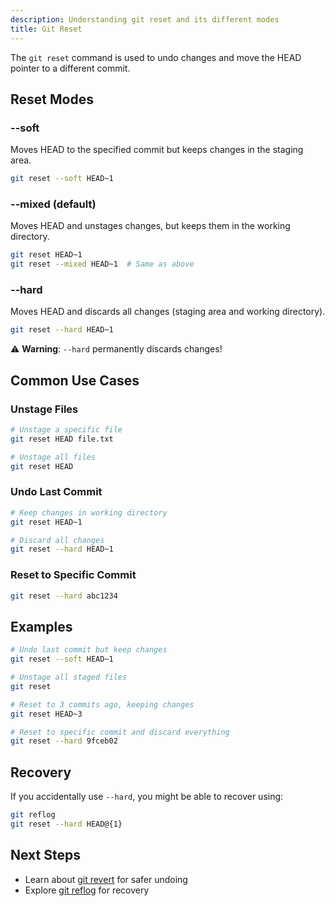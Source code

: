 ```yaml
---
description: Understanding git reset and its different modes
title: Git Reset
---
```


The `git reset` command is used to undo changes and move the HEAD pointer to a different commit.

## Reset Modes

### --soft
Moves HEAD to the specified commit but keeps changes in the staging area.

```bash
git reset --soft HEAD~1
```

### --mixed (default)
Moves HEAD and unstages changes, but keeps them in the working directory.

```bash
git reset HEAD~1
git reset --mixed HEAD~1  # Same as above
```

### --hard
Moves HEAD and discards all changes (staging area and working directory).

```bash
git reset --hard HEAD~1
```

⚠️ **Warning**: `--hard` permanently discards changes!

## Common Use Cases

### Unstage Files

```bash
# Unstage a specific file
git reset HEAD file.txt

# Unstage all files
git reset HEAD
```

### Undo Last Commit

```bash
# Keep changes in working directory
git reset HEAD~1

# Discard all changes
git reset --hard HEAD~1
```

### Reset to Specific Commit

```bash
git reset --hard abc1234
```

## Examples

```bash
# Undo last commit but keep changes
git reset --soft HEAD~1

# Unstage all staged files
git reset

# Reset to 3 commits ago, keeping changes
git reset HEAD~3

# Reset to specific commit and discard everything
git reset --hard 9fceb02
```

## Recovery

If you accidentally use `--hard`, you might be able to recover using:

```bash
git reflog
git reset --hard HEAD@{1}
```

## Next Steps

- Learn about [git revert](/docs/2-git-basics/commands/git-revert) for safer undoing
- Explore [git reflog](/docs/2-git-basics/commands/git-reflog) for recovery
